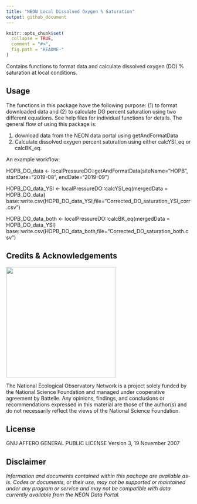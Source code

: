 ```yaml
---
title: "NEON Local Dissolved Oxygen % Saturation"
output: github_document
---
```


<!-- README.md is generated from README.Rmd. Please edit that file -->

```r
knitr::opts_chunk$set(
  collapse = TRUE,
  comment = "#>",
  fig.path = "README-"
)

```
<!-- ****** Description ****** -->

Contains functions to format data and calculate dissolved oxygen (DO) % saturation at local conditions.

<!-- ****** Usage ****** -->
## Usage
The functions in this package have the following purpose: (1) to format downloaded data and (2) to calculate DO percent saturation using two different equations. See help files for individual functions for details. The general flow of using this package is:

1. download data from the NEON data portal using getAndFormatData
2. Calculate dissolved oxygen percent saturation using either calcYSI_eq or calcBK_eq.

An example workflow:

HOPB_DO_data <- localPressureDO::getAndFormatData(siteName="HOPB", startDate="2019-08", endDate="2019-09")

HOPB_DO_data_YSI <- localPressureDO::calcYSI_eq(mergedData = HOPB_DO_data)
base::write.csv(HOPB_DO_data_YSI,file="Corrected_DO_saturation_YSI_corr.csv")

HOPB_DO_data_both <- localPressureDO::calcBK_eq(mergedData = HOPB_DO_data_YSI)
base::write.csv(HOPB_DO_data_both,file="Corrected_DO_saturation_both.csv")

<!-- ****** Acknowledgements ****** -->
## Credits & Acknowledgements

<!-- HTML tags to produce image, resize, add hyperlink. -->
<!-- ONLY WORKS WITH HTML or GITHUB documents -->
<a href="http://www.neonscience.org/">
<img src="logo.png" width="300px" />
</a>


<!-- Acknowledgements text -->
The National Ecological Observatory Network is a project solely funded by the National Science Foundation and managed under cooperative agreement by Battelle. Any opinions, findings, and conclusions or recommendations expressed in this material are those of the author(s) and do not necessarily reflect the views of the National Science Foundation.



<!-- ****** License ****** -->
## License

GNU AFFERO GENERAL PUBLIC LICENSE Version 3, 19 November 2007



<!-- ****** Disclaimer ****** -->
## Disclaimer

*Information and documents contained within this pachage are available as-is. Codes or documents, or their use, may not be supported or maintained under any program or service and may not be compatible with data currently available from the NEON Data Portal.*